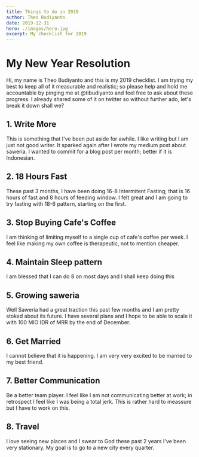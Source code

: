 ```yaml
---
title: Things to do in 2019
author: Theo Budiyanto
date: 2019-12-31
hero: ./images/hero.jpg
excerpt: My checklist for 2019
---
```


# My New Year Resolution

Hi, my name is Theo Budiyanto and this is my 2019 checklist. I am trying my best to keep all of it measurable and realistic;
so please help and hold me accountable by pinging me at @tibudiyanto and feel free to ask about these progress. I already shared
some of it on twitter so without further ado, let's break it down shall we?

## 1. Write More

This is something that I've been put aside for awhile. I like writing but I am just not good writer. It sparked again after
I wrote my medium post about saweria. I wanted to commit for a blog post per month; better if it is Indonesian.

## 2. 18 Hours Fast

These past 3 months, I have been doing 16-8 Intermitent Fasting; that is 16 hours of fast and 8 hours of feeding window. I
felt great and I am going to try fasting with 18-6 pattern, starting on the first.

## 3. Stop Buying Cafe's Coffee

I am thinking of limiting myself to a single cup of cafe's coffee per week. I feel like making my own coffee is therapeutic, not to
mention cheaper.

## 4. Maintain Sleep pattern

I am blessed that I can do 8 on most days and I shall keep doing this

## 5. Growing saweria

Well Saweria had a great traction this past few months and I am pretty stoked about its future. I have several plans and I hope
to be able to scale it with 100 MIO IDR of MRR by the end of December.

## 6. Get Married

I cannot believe that it is happening. I am very very excited to be married to my best friend.

## 7. Better Communication

Be a better team player. I feel like I am not communicating better at work; in retrospect I feel like I was being a total jerk.
This is rather hard to meassure but I have to work on this.

## 8. Travel

I love seeing new places and I swear to God these past 2 years I've been very stationary. My goal is to go to a new city every quarter.
